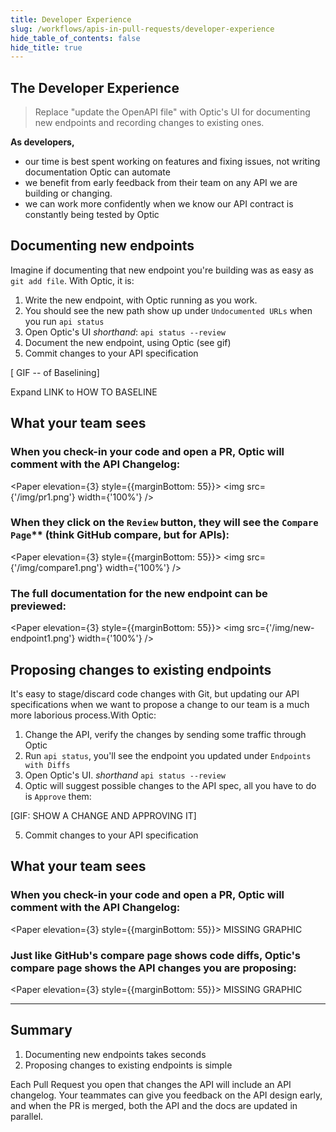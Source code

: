 ```yaml
---
title: Developer Experience
slug: /workflows/apis-in-pull-requests/developer-experience
hide_table_of_contents: false
hide_title: true
---
```



## The Developer Experience

> Replace "update the OpenAPI file" with Optic's UI for documenting new endpoints and recording changes to existing ones.

**As developers,**
- our time is best spent working on features and fixing issues, not writing documentation Optic can automate
- we benefit from early feedback from their team on any API we are building or changing.
- we can work more confidently when we know our API contract is constantly being tested by Optic

## Documenting new endpoints
Imagine if documenting that new endpoint you're building was as easy as `git add file`. With Optic, it is:

1. Write the new endpoint, with Optic running as you work.
2. You should see the new path show up under `Undocumented URLs` when you run `api status`
3. Open Optic's UI *shorthand*: `api status --review`
4. Document the new endpoint, using Optic (see gif)
5. Commit changes to your API specification

[ GIF -- of Baselining]

Expand LINK to HOW TO BASELINE

## What your team sees

### When you check-in your code and open a PR, Optic will comment with the API Changelog:

<Paper elevation={3} style={{marginBottom: 55}}>
<img src={'/img/pr1.png'} width={'100%'} />
</Paper>

### When they click on the `Review` button, they will see the `Compare Page`** (think GitHub compare, but for APIs):

<Paper elevation={3} style={{marginBottom: 55}}>
  <img src={'/img/compare1.png'} width={'100%'} />
</Paper>

### The full documentation for the new endpoint can be previewed:

<Paper elevation={3} style={{marginBottom: 55}}>
  <img src={'/img/new-endpoint1.png'} width={'100%'} />
</Paper>


## Proposing changes to existing endpoints
It's easy to stage/discard code changes with Git, but updating our API specifications when we want to propose a change to our team is a much more laborious process.With Optic:

1. Change the API, verify the changes by sending some traffic through Optic
2. Run `api status`, you'll see the endpoint you updated under `Endpoints with Diffs`
3. Open Optic's UI. *shorthand* `api status --review`
4. Optic will suggest possible changes to the API spec, all you have to do is `Approve` them:

[GIF: SHOW A CHANGE AND APPROVING IT]

5. Commit changes to your API specification

## What your team sees


### When you check-in your code and open a PR, Optic will comment with the API Changelog:

<Paper elevation={3} style={{marginBottom: 55}}>
  MISSING GRAPHIC
</Paper>

### Just like GitHub's compare page shows code diffs, Optic's compare page shows the API changes you are proposing:

<Paper elevation={3} style={{marginBottom: 55}}>
  MISSING GRAPHIC
</Paper>

---

## Summary

1. Documenting new endpoints takes seconds
2. Proposing changes to existing endpoints is simple

Each Pull Request you open that changes the API will include an API changelog. Your teammates can give you feedback on the API design early, and when the PR is merged, both the API and the docs are updated in parallel.
